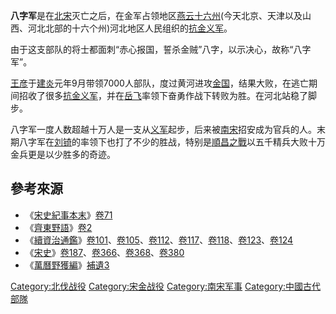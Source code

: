 {{refimprove|time=2015-05-15}}<!--{{unreferenced|time=2011-09-24T06:54:09+00:00}}-->
'''八字军'''是在[[北宋|北宋]]灭亡之后，在金军占领地区[[燕云十六州|燕云十六州]](今天北京、天津以及山西、河北北部的十六个州)河北地区人民组织的[[抗金义军|抗金义军]]。

由于这支部队的将士都面刺“赤心报国，誓杀金贼”八字，以示决心，故称“八字军”。

[[王彦|王彦]]于[[建炎|建炎]]元年9月带领7000人部队，度过黄河进攻[[金国|金国]]，结果大败，在逃亡期间招收了很多[[抗金义军|抗金义军]]，并在[[岳飞|岳飞]]率领下奋勇作战下转败为胜。在河北站稳了脚步。
    
八字军一度人数超越十万人是一支从[[义军|义军]]起步，后来被[[南宋|南宋]]招安成为官兵的人。末期八字军在[[刘锜|刘锜]]的率领下也打了不少的胜战，特别是[[順昌之戰|順昌之戰]]以五千精兵大败十万金兵更是以少胜多的奇迹。

== 參考來源 ==
{{reflist|1}}
*《[[宋史紀事本末|宋史紀事本末]]》[[:s:宋史紀事本末/卷71|卷71]]
*《[[齊東野語|齊東野語]]》[[:s:齊東野語/卷二|卷2]]
*《[[續資治通鑑|續資治通鑑]]》[[:s:續資治通鑑/卷101|卷101]]、[[:s:續資治通鑑/卷105|卷105]]、[[:s:續資治通鑑/卷112|卷112]]、[[:s:續資治通鑑/卷117|卷117]]、[[:s:續資治通鑑/卷118|卷118]]、[[:s:續資治通鑑/卷123|卷123]]、[[:s:續資治通鑑/卷124|卷124]]
*《[[宋史|宋史]]》[[:s:宋史/卷187|卷187]]、[[:s:宋史/卷366|卷366]]、[[:s:宋史/卷368|卷368]]、[[:s:宋史/卷380|卷380]]
*《[[萬曆野獲編|萬曆野獲編]]》[[:s:萬曆野獲編/補遺三|補遺3]]

[[Category:北伐战役|Category:北伐战役]]
[[Category:宋金战役|Category:宋金战役]]
[[Category:南宋军事|Category:南宋军事]]
[[Category:中國古代部隊|Category:中國古代部隊]]